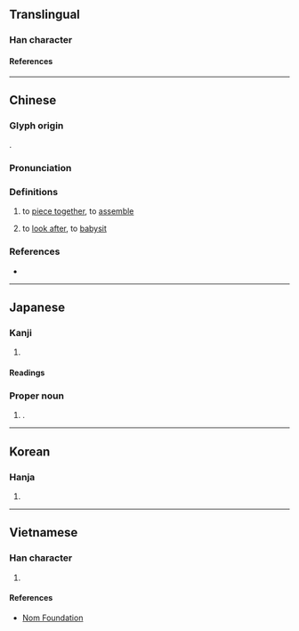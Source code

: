 {{also|凑|溱}}
{{character info}}
==Translingual==

===Han character===
{{Han char|rn=85|rad=水|as=09|sn=12|four=35134|canj=EQKK|ids=⿰氵奏}}

====References====
{{Han ref|kx=0636.220|dkj=17822|dj=1043.200|hdz=31666.090|uh=6E4A}}

----

==Chinese==
{{zh-forms|t2=凑|s=凑}}

===Glyph origin===
{{Han etym}}
{{Han compound|水|alt1=氵|奏|ls=psc|c1=s|c2=p}}.

===Pronunciation===
{{zh-pron
|m=còu
|dg=цу3
|c=cau3
|c-t=ceu1
|md=cháiu
|mn=chhàu/qz:chhò/xm,zz:chhò͘
|mn_note=chhàu - vernacular; chhò/chhò͘ - literary
|mn-t=cou3
|w=2tsheu
|mc=y
|oc=y
|ma=Zh-còu.ogg
|cat=v
}}

===Definitions===
{{zh-hanzi}}

# to [[piece together]], to [[assemble]]
# {{lb|zh|Cantonese}} to [[look after]], to [[babysit]]
#: {{zh-usex|我 係 阿婆 湊 大。|I was raised by my grandma.|C}}

===References===
* {{R:yue:Hanzi}}

{{zh-cat|Intermediate}}

----

==Japanese==

===Kanji===
{{ja-kanji|grade=|rs=水09}}

# {{rfdef|ja|sort=水09}}

====Readings====
{{ja-readings
|goon=す
|kanon=そう<そう
|kun=みなと-, あつ-まる
}}

===Proper noun===
{{ja-pos|proper|みなと}}

# {{surname|ja|sort=みなと|nodot=1}}.

----

==Korean==

===Hanja===
{{ko-hanja|주}}

# {{rfdef|ko|sort=水09}}

----

==Vietnamese==

===Han character===
{{vi-readings|rs=水09|reading=tấu}}

# {{rfdef|vi|sort=水09}}

====References====
* [http://nomfoundation.org/common/nom_details.php?codepoint=6e4a Nom Foundation]